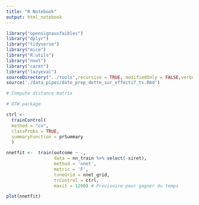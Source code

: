 ```yaml
---
title: "R Notebook"
output: html_notebook
---
```


```r

library("opensignauxfaibles")
library("dplyr")
library("tidyverse")
library("mice")
library("R.utils")
library("nnet")
library("caret")
library("lazyeval")
sourceDirectory("../tools",recursive = TRUE, modifiedOnly = FALSE,verbose = FALSE)
source('./data_pipes/date_prep_dette_sur_effectif_ts.Rmd')
```



```r
# Compute distance matrix

# DTW package
```

```r

ctrl <-
  trainControl(
  method = "cv",
  classProbs = TRUE,
  summaryFunction = prSummary
  )

nnetfit <-  train(outcome ~ ., 
                  data = nn_train %>% select(-siret), 
                  method = 'nnet',
                  metric = 'F',
                  tuneGrid = nnet_grid,
                  trControl = ctrl,
                  maxit = 1200) # Provisoire pour gagner du temps

plot(nnetfit)
```

